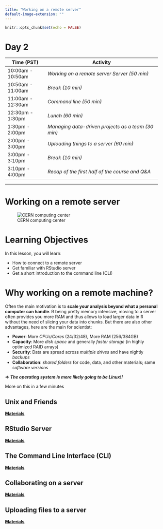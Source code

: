 ```yaml
---
title: "Working on a remote server"
default-image-extension: ""
---
```


```r
knitr::opts_chunk$set(echo = FALSE)
```

# Day 2

| **Time (PST)**    | **Activity**                                       |
|-------------------|----------------------------------------------------|
| 10:00am - 10:50am | *Working on a remote server Server (50 min)*       |
| 10:50am - 11:00am | *Break (10 min)*                                   |
| 11:00am - 12:30am | *Command line (50 min)*                            |
| 12:30pm - 1:30pm  | *Lunch (60 min)*                                   |
| 1:30pm - 2:00pm   | *Managing data-driven projects as a team (30 min)* |
| 2:00pm - 3:00pm   | *Uploading things to a server (60 min)*            |
| 3:00pm - 3:10pm   | *Break (10 min)*                                   |
| 3:10pm - 4:00pm   | *Recap of the first half of the course and Q&A*    |

------------------------------------------------------------------------

# Working on a remote server

![CERN computing center](https://cds.cern.ch/images/OPEN-PHO-CCC-2017-001-1/file?size=medium)

# Learning Objectives

In this lesson, you will learn:

-   How to connect to a remote server
-   Get familiar with RStudio server
-   Get a short introduction to the command line (CLI)

# Why working on a remote machine?

Often the main motivation is to **scale your analysis beyond what a personal computer can handle**. R being pretty memory intensive, moving to a server often provides you more RAM and thus allows to load larger data in R without the need of slicing your data into chunks. But there are also other advantages, here are the main for scientist:

-   **Power**: More *CPUs/Cores* (24/32/48), More RAM (256/384GB)
-   **Capacity**: More *disk space* and generally *faster storage* (in highly optimized RAID arrays)
-   **Security**: Data are spread across *multiple drives* and have nightly *backups*
-   **Collaboration**: *shared folders* for code, data, and other materials; same *software versions*

::: callout-warning
***=\> The operating system is more likely going to be Linux!!***

More on this in a few minutes
:::

## Unix and Friends

[**Materials**](day2-unices.html)

## RStudio Server

[**Materials**](day2-unices.html)

## The Command Line Interface (CLI)

[**Materials**](day2-remote_server.html)

## Collaborating on a server

[**Materials**](day2-server_collaboration.html)

## Uploading files to a server

[**Materials**](day2-server_uploading.html)
